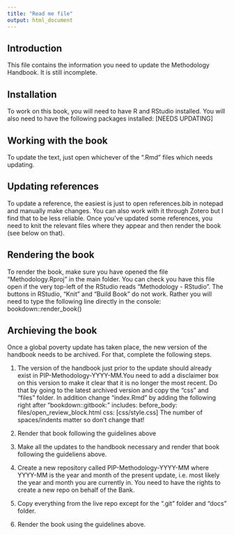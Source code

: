 ---
title: "Read me file"
output: html_document
---

## Introduction

This file contains the information you need to update the Methodology Handbook. It is still incomplete.

## Installation

To work on this book, you will need to have R and RStudio installed.
You will also need to have the following packages installed: [NEEDS UPDATING]

## Working with the book

To update the text, just open whichever of the ".Rmd" files which needs updating. 

## Updating references

To update a reference, the easiest is just to open references.bib in notepad and manually make changes. You can also work with it through Zotero but I find that to be less reliable. Once you've updated some references, you need to knit the relevant files where they appear and then render the book (see below on that).

## Rendering the book

To render the book, make sure you have opened the file "Methodology.Rproj" in the main folder. You can check you have this file open if the very top-left of the RStudio reads "Methodology - RStudio". The buttons in RStudio, "Knit" and "Build Book" do not work. Rather you will need to type the following line directly in the console: bookdown::render_book()

## Archieving the book

Once a global poverty update has taken place, the new version of the handbook needs to be archived. For that, complete the following steps.


1. The version of the handbook just prior to the update should already exist in PIP-Methodology-YYYY-MM.You need to add a disclaimer box on this version to make it clear that it is no longer the most recent. Do that by going to the latest archived version and copy the "css" and "files" folder. In addition change "index.Rmd" by adding the following right after "bookdown::gitbook:"
    includes:
      before_body: files/open_review_block.html
    css: [css/style.css]
The number of spaces/indents matter so don't change that!

2. Render that book following the guidelines above


3. Make all the updates to the handbook necessary and render that book following the guideliens above. 


4. Create a new repository called PIP-Methodology-YYYY-MM where YYYY-MM is the year and month of the present update, i.e. most likely the year and month you are currently in. You need to have the rights to create a new repo on behalf of the Bank. 

5. Copy everything from the live repo except for the ".git" folder and "docs" folder. 

6. Render the book using the guidelines above. 